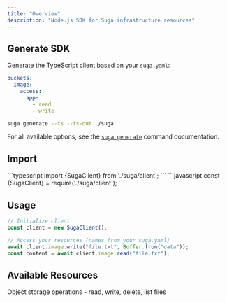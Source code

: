 ```yaml
---
title: "Overview"
description: "Node.js SDK for Suga infrastructure resources"
---
```


## Generate SDK

Generate the TypeScript client based on your `suga.yaml`:

```yaml title="suga.yaml"
buckets:
  image:
    access:
      app:
        - read
        - write
```

```bash
suga generate --ts --ts-out ./suga
```

For all available options, see the [`suga generate`](/cli/generate) command documentation.

## Import

<Tabs>
  <Tab title="TypeScript">
    ```typescript 
    import {SugaClient} from './suga/client'; 
    ```
  </Tab>
  <Tab title="JavaScript">
    ```javascript 
    const {SugaClient} = require('./suga/client'); 
    ```
  </Tab>
</Tabs>

## Usage

```javascript
// Initialize client
const client = new SugaClient();

// Access your resources (names from your suga.yaml)
await client.image.write("file.txt", Buffer.from("data"));
const content = await client.image.read("file.txt");
```

## Available Resources

<CardGroup cols={2}>
  <Card title="Storage" icon="database" href="/sdks/node/storage">
    Object storage operations - read, write, delete, list files
  </Card>
</CardGroup>
